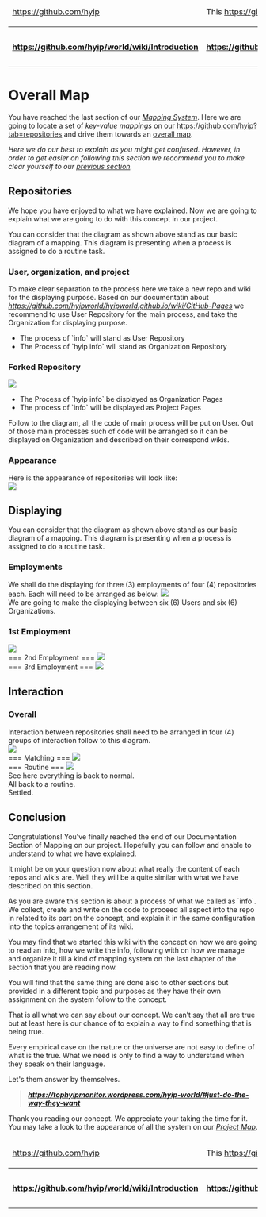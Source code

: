 <table>
  <thead>
    <tr>
      <td>[[<img src="https://avatars1.githubusercontent.com/u/8466209?v=3&s=20" class="avatar">|https://github.com/hyip]]</td><td colspan="8">This [[wiki|https://github.com/hyip/info/wiki]] is courtesy of '''[[The HYIP Project|https://github.com/hyip]]'''. Find all of them on '''[[The Project Map|https://github.com/hyip/info/wiki/maps#project-map]]'''.</td>   
    </tr>
  </thead>
  <tbody>
    <tr>
      <th>[[:arrow_double_up:|https://github.com/hyip/world/wiki/Introduction]]</th>
      <th>[[:arrow_up_small:|https://github.com/hyipworld/hyipworld.github.io/wiki/Introduction]]</th>
      <th>[[Introduction|:rewind:]] [[Introduction|Intro]]</th>
      <th>[[Mapping-Comparison|:arrow_backward:]] [[Mapping-Comparison|Prev]]</th>
      <th>[[Mapping-Overall|:repeat:]] [[Mapping-Overall|Reload]]</th>
      <th>[[maps|Next]] [[maps|:arrow_forward:]]</th>
      <th>[[maps|Last]] [[maps|:fast_forward:]]</th>
      <th>[[:arrow_down_small:|https://github.com/hyip/rating]]</th>
      <th>[[:arrow_double_down:|https://github.com/hyip/rating/wiki/Introduction]]</th>
    </tr>
  </tbody>
</table>
= Overall Map =
You have reached the last section of our ''[[Mapping|Mapping System]]''. Here we are going to locate a set of ''key-value mappings'' on our [[project repositories|https://github.com/hyip?tab=repositories]] and drive them towards an [[maps|overall map]].

''Here we do our best to explain as you might get confused. However, in order to get easier on following this section we recommend you to make clear yourself to our [[Mapping-Comparison|previous section]].''

== Repositories ==
We hope you have enjoyed to what we have explained. Now we are going to explain what we are going to do with this concept in our project.

You can consider that the diagram as shown above stand as our basic diagram of a mapping. This diagram is presenting when a process is assigned to do a routine task.

=== User, organization, and project ===
To make clear separation to the process here we take a new repo and wiki for the displaying purpose. Based on our documentatin about ''[[GitHub Pages|https://github.com/hyipworld/hyipworld.github.io/wiki/GitHub-Pages]]'' we recommend to use User Repository for the main process, and take the Organization for displaying purpose.

* The process of `info` will stand as User Repository
* The Process of `hyip info` will stand as Organization Repository

=== Forked Repository ===
<img src="https://tophyipmonitor.files.wordpress.com/2015/11/map_4.png"> 
* The Process of `hyip info` be displayed as Organization Pages
* The process of `info` will be displayed as Project Pages  

Follow to the diagram, all the code of main process will be put on User. Out of those main processes such of code will be arranged so it can be displayed on Organization and described on their correspond wikis. 
=== Appearance ===
Here is the appearance of repositories will look like:<br />
<img src="https://tophyipmonitor.files.wordpress.com/2015/11/hyip_info.png"> 

== Displaying ==
You can consider that the diagram as shown above stand as our basic diagram of a mapping. This diagram is presenting when a process is assigned to do a routine task.
=== Employments ===
We shall do the displaying for three (3) employments of four (4) repositories each. Each will need to be arranged as below:
<img src="https://tophyipmonitor.files.wordpress.com/2015/11/map_5.png"><br /> 
We are going to make the displaying between six (6) Users and six (6) Organizations. 
=== 1st Employment ===
<img src="https://tophyipmonitor.files.wordpress.com/2015/11/map_6.png"><br /> 
=== 2nd Employment ===
<img src="https://tophyipmonitor.files.wordpress.com/2015/11/map_8.png"><br />
=== 3rd Employment ===
<img src="https://tophyipmonitor.files.wordpress.com/2015/11/map_9.png"><br />

==Interaction ==
=== Overall ===
Interaction between repositories shall need to be arranged in four (4) groups of interaction follow to this diagram.<br />
<img src="https://tophyipmonitor.files.wordpress.com/2015/11/map_16.png"><br />
=== Matching ===
<img src="https://tophyipmonitor.files.wordpress.com/2015/11/map_15.png"><br />
=== Routine ===
<img src="https://tophyipmonitor.files.wordpress.com/2015/11/map_4.png"><br />

See here everything is back to normal.<br />All back to a routine.<br />Settled.

== Conclusion ==
Congratulations! You've finally reached the end of our Documentation Section of Mapping on our project. Hopefully you can follow and enable to understand to what we have explained.  

It might be on your question now about what really the content of each repos and wikis are. Well they will be a quite similar with what we have described on this section.

As you are aware this section is about a process of what we called as `info`. We collect, create and write on the code to proceed all aspect into the repo in related to its part on the concept, and explain it in the same configuration into the topics arrangement of its wiki. 

You may find that we started this wiki with the concept on how we are going to read an info, how we write the info, following with on how we manage and organize it till a kind of mapping system on the last chapter of the section that you are reading now.

You will find that the same thing are done also to other sections but provided in a different topic and purposes as they have their own assignment on the system follow to the concept.

That is all what we can say about our concept. We can’t say that all are true but at least here is our chance of to explain a way to find something that is being true.

Every empirical case on the nature or the universe are not easy to define of what is the true. What we need is only to find a way to understand when they speak on their language.

Let's them answer by themselves.

<blockquote>'''''[[Just do the way they want. Not of what you think.<br />Let them find their way to help you get what you want.|https://tophyipmonitor.wordpress.com/hyip-world/#just-do-the-way-they-want]]'''''</blockquote>

Thank you reading our concept. We appreciate your taking the time for it. You may take a look to the appearance of all the system on our ''[[maps|Project Map]]''. 

<table>
  <thead>
    <tr>
      <td>[[<img src="https://avatars1.githubusercontent.com/u/8466209?v=3&s=20" class="avatar">|https://github.com/hyip]]</td><td colspan="8">This [[wiki|https://github.com/hyip/info/wiki]] is courtesy of '''[[The HYIP Project|https://github.com/hyip]]'''. Find all of them on '''[[The Project Map|https://github.com/hyip/info/wiki/maps#project-map]]'''.</td>   
    </tr>
  </thead>
  <tbody>
    <tr>
      <th>[[:arrow_double_up:|https://github.com/hyip/world/wiki/Introduction]]</th>
      <th>[[:arrow_up_small:|https://github.com/hyipworld/hyipworld.github.io/wiki/Introduction]]</th>
      <th>[[Introduction|:rewind:]] [[Introduction|Intro]]</th>
      <th>[[Mapping-Comparison|:arrow_backward:]] [[Mapping-Comparison|Prev]]</th>
      <th>[[Mapping-Overall|:repeat:]] [[Mapping-Overall|Reload]]</th>
      <th>[[maps|Next]] [[maps|:arrow_forward:]]</th>
      <th>[[maps|Last]] [[maps|:fast_forward:]]</th>
      <th>[[:arrow_down_small:|https://github.com/hyip/rating]]</th>
      <th>[[:arrow_double_down:|https://github.com/hyip/rating/wiki/Introduction]]</th>
    </tr>
  </tbody>
</table>